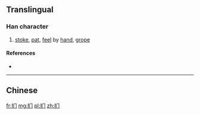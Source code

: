 {{also|捫}}
==Translingual==

===Han character===
{{Han char|rn=64|rad=手|as=03|sn=6|four=|canj=QLS|ids=⿰扌门}}

# [[stoke]], [[pat]], [[feel]] by [[hand]], [[grope]]

====References====
* {{Han ref|kx=0418.141|hdz=31831.100|uh=626A|ud=25194}}

----

==Chinese==
{{zh-see|捫}}

[[fr:扪]]
[[mg:扪]]
[[pl:扪]]
[[zh:扪]]